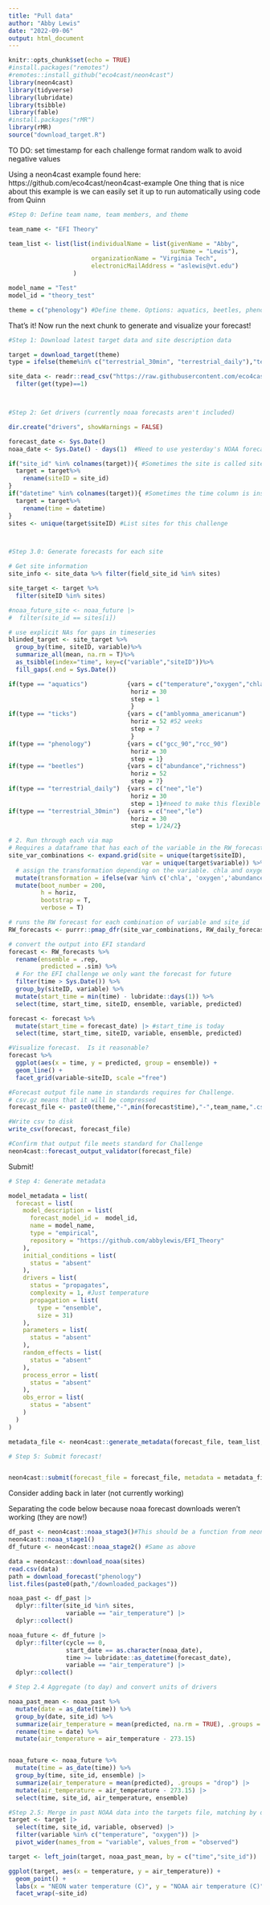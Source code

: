 ```yaml
---
title: "Pull data"
author: "Abby Lewis"
date: "2022-09-06"
output: html_document
---
```


```r
knitr::opts_chunk$set(echo = TRUE)
#install.packages("remotes")
#remotes::install_github("eco4cast/neon4cast")
library(neon4cast)
library(tidyverse)
library(lubridate)
library(tsibble)
library(fable)
#install.packages("rMR")
library(rMR)
source("download_target.R")
```


TO DO:
set timestamp for each challenge
format random walk to avoid negative values



Using a neon4cast example found here: https://github.com/eco4cast/neon4cast-example
One thing that is nice about this example is we can easily set it up to run automatically using code from Quinn
```r
#Step 0: Define team name, team members, and theme

team_name <- "EFI Theory"

team_list <- list(list(individualName = list(givenName = "Abby", 
                                             surName = "Lewis"),
                       organizationName = "Virginia Tech",
                       electronicMailAddress = "aslewis@vt.edu")
                  )

model_name = "Test"
model_id = "theory_test"

theme = c("phenology") #Define theme. Options: aquatics, beetles, phenology, terrestrial_30min, terrestrial_daily, ticks
```


That's it! Now run the next chunk to generate and visualize your forecast!
```R
#Step 1: Download latest target data and site description data

target = download_target(theme)
type = ifelse(theme%in% c("terrestrial_30min", "terrestrial_daily"),"terrestrial",theme)

site_data <- readr::read_csv("https://raw.githubusercontent.com/eco4cast/neon4cast-targets/main/NEON_Field_Site_Metadata_20220412.csv") %>%
  filter(get(type)==1)



#Step 2: Get drivers (currently noaa forecasts aren't included)

dir.create("drivers", showWarnings = FALSE)

forecast_date <- Sys.Date()
noaa_date <- Sys.Date() - days(1)  #Need to use yesterday's NOAA forecast because today's is not available yet

if("site_id" %in% colnames(target)){ #Sometimes the site is called site_id instead of siteID. Fixing here
  target = target%>%
    rename(siteID = site_id)
}
if("datetime" %in% colnames(target)){ #Sometimes the time column is instead labeled "datetime"
  target = target%>%
    rename(time = datetime)
}
sites <- unique(target$siteID) #List sites for this challenge



#Step 3.0: Generate forecasts for each site

# Get site information
site_info <- site_data %>% filter(field_site_id %in% sites) 

site_target <- target %>%
  filter(siteID %in% sites)

#noaa_future_site <- noaa_future |> 
#  filter(site_id == sites[i])

# use explicit NAs for gaps in timeseries
blinded_target <- site_target %>% 
  group_by(time, siteID, variable)%>%
  summarize_all(mean, na.rm = T)%>%
  as_tsibble(index="time", key=c("variable","siteID"))%>%
  fill_gaps(.end = Sys.Date())

if(type == "aquatics")           {vars = c("temperature","oxygen","chla")
                                  horiz = 30
                                  step = 1
                                  }
if(type == "ticks")              {vars = c("amblyomma_americanum")
                                  horiz = 52 #52 weeks
                                  step = 7
                                  }
if(type == "phenology")          {vars = c("gcc_90","rcc_90")
                                  horiz = 30 
                                  step = 1}
if(type == "beetles")            {vars = c("abundance","richness")
                                  horiz = 52
                                  step = 7}
if(type == "terrestrial_daily")  {vars = c("nee","le")
                                  horiz = 30
                                  step = 1}#need to make this flexible for 30 min challenge
if(type == "terrestrial_30min")  {vars = c("nee","le")
                                  horiz = 30
                                  step = 1/24/2}

# 2. Run through each via map
# Requires a dataframe that has each of the variable in the RW_forecast function
site_var_combinations <- expand.grid(site = unique(target$siteID),
                                     var = unique(target$variable)) %>%
  # assign the transformation depending on the variable. chla and oxygen get a log(x) transformation
  mutate(transformation = ifelse(var %in% c('chla', 'oxygen','abundance','richness','amblyomma_americanum'), 'log', 'none')) %>%
  mutate(boot_number = 200,
         h = horiz,
         bootstrap = T, 
         verbose = T)

# runs the RW forecast for each combination of variable and site_id
RW_forecasts <- purrr::pmap_dfr(site_var_combinations, RW_daily_forecast) 

# convert the output into EFI standard
forecast <- RW_forecasts %>%
  rename(ensemble = .rep,
         predicted = .sim) %>%
  # For the EFI challenge we only want the forecast for future
  filter(time > Sys.Date()) %>%
  group_by(siteID, variable) %>%
  mutate(start_time = min(time) - lubridate::days(1)) %>%
  select(time, start_time, siteID, ensemble, variable, predicted) 

forecast <- forecast %>%
  mutate(start_time = forecast_date) |> #start_time is today
  select(time, start_time, siteID, variable, ensemble, predicted)

#Visualize forecast.  Is it reasonable?
forecast %>% 
  ggplot(aes(x = time, y = predicted, group = ensemble)) +
  geom_line() +
  facet_grid(variable~siteID, scale ="free")

#Forecast output file name in standards requires for Challenge.  
# csv.gz means that it will be compressed
forecast_file <- paste0(theme,"-",min(forecast$time),"-",team_name,".csv.gz")

#Write csv to disk
write_csv(forecast, forecast_file)

#Confirm that output file meets standard for Challenge
neon4cast::forecast_output_validator(forecast_file)
```


Submit!

```r
# Step 4: Generate metadata

model_metadata = list(
  forecast = list(
    model_description = list(
      forecast_model_id =  model_id, 
      name = model_name, 
      type = "empirical",  
      repository = "https://github.com/abbylewis/EFI_Theory" 
    ),
    initial_conditions = list(
      status = "absent"
    ),
    drivers = list(
      status = "propagates",
      complexity = 1, #Just temperature
      propagation = list( 
        type = "ensemble", 
        size = 31) 
    ),
    parameters = list(
      status = "absent"
    ),
    random_effects = list(
      status = "absent"
    ),
    process_error = list(
      status = "absent"
    ),
    obs_error = list(
      status = "absent"
    )
  )
)

metadata_file <- neon4cast::generate_metadata(forecast_file, team_list, model_metadata)

# Step 5: Submit forecast!


neon4cast::submit(forecast_file = forecast_file, metadata = metadata_file, ask = FALSE)
```





Consider adding back in later (not currently working)


Separating the code below because noaa forecast downloads weren't working (they are now!)
```r
df_past <- neon4cast::noaa_stage3()#This should be a function from neon4cast but looks like something got messed up. Will need to fix later
neon4cast::noaa_stage1()
df_future <- neon4cast::noaa_stage2() #Same as above

data = neon4cast::download_noaa(sites)
read.csv(data)
path = download_forecast("phenology")
list.files(paste0(path,"/downloaded_packages"))

noaa_past <- df_past |> 
  dplyr::filter(site_id %in% sites,
                variable == "air_temperature") |> 
  dplyr::collect()

noaa_future <- df_future |> 
  dplyr::filter(cycle == 0,
                start_date == as.character(noaa_date),
                time >= lubridate::as_datetime(forecast_date), 
                variable == "air_temperature") |> 
  dplyr::collect()

# Step 2.4 Aggregate (to day) and convert units of drivers

noaa_past_mean <- noaa_past %>% 
  mutate(date = as_date(time)) %>% 
  group_by(date, site_id) %>% 
  summarize(air_temperature = mean(predicted, na.rm = TRUE), .groups = "drop") %>% 
  rename(time = date) %>% 
  mutate(air_temperature = air_temperature - 273.15)


noaa_future <- noaa_future %>% 
  mutate(time = as_date(time)) %>% 
  group_by(time, site_id, ensemble) |> 
  summarize(air_temperature = mean(predicted), .groups = "drop") |> 
  mutate(air_temperature = air_temperature - 273.15) |> 
  select(time, site_id, air_temperature, ensemble)

#Step 2.5: Merge in past NOAA data into the targets file, matching by date.
target <- target |> 
  select(time, site_id, variable, observed) |> 
  filter(variable %in% c("temperature", "oxygen")) |> 
  pivot_wider(names_from = "variable", values_from = "observed")

target <- left_join(target, noaa_past_mean, by = c("time","site_id"))

ggplot(target, aes(x = temperature, y = air_temperature)) +
  geom_point() +
  labs(x = "NEON water temperature (C)", y = "NOAA air temperature (C)") +
  facet_wrap(~site_id)

```


